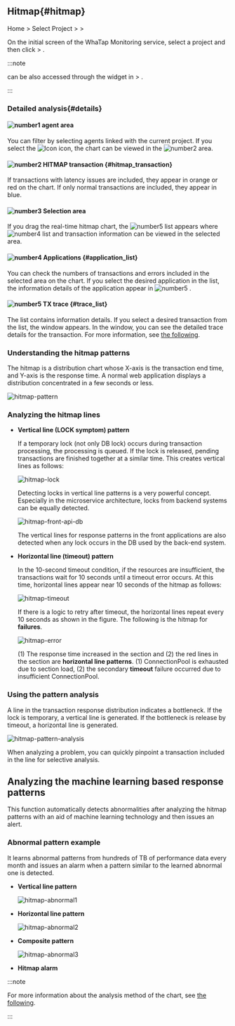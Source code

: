 ## Hitmap{#hitmap}

Home &gt; Select Project &gt; <Cmdname sid="side_analysis" className="uitext" /> &gt; <Cmdname sid="side_hitmap" className="uitext" />

On the initial screen of the WhaTap Monitoring service, select a project and then click <Cmdname sid="side_analysis" className="uitext" /> &gt; <Cmdname sid="side_hitmap" className="uitext" />. 

:::note

<Cmdname sid="side_hitmap" className="uitext" /> can be also accessed through the <Cmdname sid="AA005" className="uitext" /> widget in <Cmdname sid="side_dashboard" className="uitext" /> &gt; <Cmdname sid="side_appDashboard" className="uitext" />.

:::

### Detailed analysis{#details}

<ImgLang img='tx-hitmap.png' desc='Hitmap' />

#### ![number1](/img/number-01.png) agent area

You can filter by selecting agents linked with the current project. If you select the ![Icon](/img/ic-search-on-press.svg) icon, the <Cmdname sid="hitmap_transaction" className="uitext" /> chart can be viewed in the ![number2](/img/number-02.png) area.

#### ![number2](/img/number-02.png) HITMAP transaction {#hitmap_transaction}

If transactions with latency issues are included, they appear in <span class='ov5ud10'>orange</span> or <span class='etrs'>red</span> on the <Cmdname sid="hitmap_transaction" className="uitext" /> chart. If only normal transactions are included, they appear in <span class='woer'>blue</span>.

#### ![number3](/img/number-03.png) Selection area

If you drag the real-time hitmap chart, the ![number5](/img/number-05.png) <Cmdname sid="trace_list" className="uitext" /> list appears where ![number4](/img/number-04.png) <Cmdname sid="application_list" className="uitext" /> list and transaction information can be viewed in the selected area.

#### ![number4](/img/number-04.png) Applications {#application_list}

You can check the numbers of transactions and errors included in the selected area on the chart. If you select the desired application in the list, the information details of the application appear in ![number5](/img/number-05.png) <Cmdname sid="trace_list" className="uitext" />.

#### ![number5](/img/number-05.png) TX trace {#trace_list}

The <Cmdname sid="trace_list" className="uitext" /> list contains information details. If you select a desired transaction from the list, the <Cmdname sid="TTL06527" className="uitext" /> window appears. In the <Cmdname sid="TTL06527" className="uitext" /> window, you can see the detailed trace details for the transaction. For more information, see [the following](trs-profile#details).

### Understanding the hitmap patterns

The hitmap is a distribution chart whose X-axis is the transaction end time, and Y-axis is the response time. A normal web application displays a distribution concentrated in a few seconds or less.

![hitmap-pattern](https://img.whatap.io/media/user_guide_application/analysis/h0.png)

### Analyzing the hitmap lines

<Youtube ko="JHVYfJjtYQo" en="JHVYfJjtYQo" ja="JHVYfJjtYQo" />

- **Vertical line (LOCK symptom) pattern**  

  If a temporary lock (not only DB lock) occurs during transaction processing, the processing is queued. If the lock is released, pending transactions are finished together at a similar time. This creates vertical lines as follows:

  ![hitmap-lock](https://img.whatap.io/media/user_guide_application/analysis/h3.png)

  Detecting locks in vertical line patterns is a very powerful concept. Especially in the microservice architecture, locks from backend systems can be equally detected.

  ![hitmap-front-api-db](https://img.whatap.io/media/user_guide_application/analysis/h8.png)

  The vertical lines for response patterns in the front applications are also detected when any lock occurs in the DB used by the back-end system.

- **Horizontal line (timeout) pattern**  

  In the 10-second timeout condition, if the resources are insufficient, the transactions wait for 10 seconds until a timeout error occurs. At this time, horizontal lines appear near 10 seconds of the hitmap as follows:

  ![hitmap-timeout](https://img.whatap.io/media/user_guide_application/analysis/h2.png)

  If there is a logic to retry after timeout, the horizontal lines repeat every 10 seconds as shown in the figure. The following is the hitmap for **failures**.

  ![hitmap-error](https://img.whatap.io/media/user_guide_application/analysis/h7.png)

  (1) The response time increased in the section and (2) the red lines in the section are **horizontal line patterns**. (1) ConnectionPool is exhausted due to section load, (2) the secondary **timeout** failure occurred due to insufficient ConnectionPool.

### Using the pattern analysis

A line in the transaction response distribution indicates a bottleneck. If the lock is temporary, a vertical line is generated. If the bottleneck is release by timeout, a horizontal line is generated.

![hitmap-pattern-analysis](https://img.whatap.io/media/user_guide_application/analysis/h4.png)

When analyzing a problem, you can quickly pinpoint a transaction included in the line for selective analysis.

## Analyzing the machine learning based response patterns

This function automatically detects abnormalities after analyzing the hitmap patterns with an aid of machine learning technology and then issues an alert.

<ImgLang img='ml-pattern.png' desc='Machine learning analytics' />

### Abnormal pattern example

It learns abnormal patterns from hundreds of TB of performance data every month and issues an alarm when a pattern similar to the learned abnormal one is detected.

- **Vertical line pattern**  

  ![hitmap-abnormal1](https://img.whatap.io/media/user_guide_application/analysis/h3.png)

- **Horizontal line pattern**  

  ![hitmap-abnormal2](https://img.whatap.io/media/user_guide_application/analysis/h2.png)

- **Composite pattern**  

  ![hitmap-abnormal3](https://img.whatap.io/media/user_guide_application/analysis/h7.png)

- **Hitmap alarm**  

  <ImgLang img='ai-alert.png' desc='hitmap ai alert' />

:::note

For more information about the analysis method of the <Cmdname sid="hitmap_transaction" className="uitext" /> chart, see [the following](../best-practice-guides/about-apm-hitmap-class).

:::
